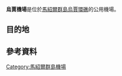 {{Infobox Airport
| name         = UJAE Airport
| image        =
| IATA         = UJE
| ICAO         =
| FAA          =
| type         = 民用
| owner        =
| operator     =
| city-served  = [[馬紹爾群島|馬紹爾群島]][[烏賈環礁|烏賈環礁]]
| location     =
| elevation-f  =
| elevation-m  =
| coordinates  = {{coord|08|55|41|N|165|45|45|E|type:airport|display=inline, title}}
| website      =
| runway1_heading  =
| runway1_feet  =
| runway1_meter  =
| runway1_surface   = 
| footnotes    = 來源：[http://gc.kls2.com/ Great Circle Mapper]<ref name="GCM">{{cite web | url = http://gc.kls2.com/airport/UJE | title = UJE - Ujae Atoll, Marshall Islands -  Ujae Airport | publisher = Great Circle Mapper | accessdate = 2009-11-16 | archive-date = 2016-03-03 | archive-url = https://web.archive.org/web/20160303175948/http://gc.kls2.com/airport/UJE | dead-url = no }}</ref>
}}

'''烏賈機場'''是位於[[馬紹爾群島|馬紹爾群島]][[烏賈環礁|烏賈環礁]]的公用機場。

==目的地==
{{Airport-dest-list
| [[馬紹爾群島航空|馬紹爾群島航空]] | [[拉埃環礁|拉埃環礁]]、[[沃特環礁|沃特環礁]]
}}

==參考資料==
<references />

[[Category:馬紹爾群島機場|Category:馬紹爾群島機場]]
{{airport-stub}}